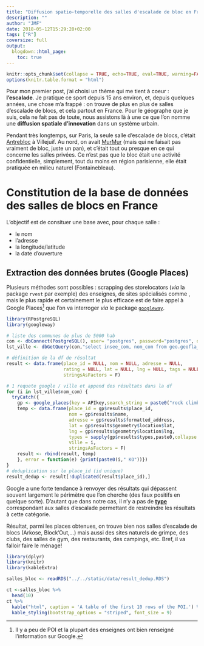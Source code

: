 ```yaml
---
title: "Diffusion spatio-temporelle des salles d'escalade de bloc en France"
description: ""
author: "JMF"
date: 2018-05-12T15:29:28+02:00
tags: ["R"]
coversize: full
output: 
  blogdown::html_page:
    toc: true
---
```


```r
knitr::opts_chunk$set(collapse = TRUE, echo=TRUE, eval=TRUE, warning=FALSE, message=FALSE, comment="  ")
options(knitr.table.format = "html") 
```





Pour mon premier post, j'ai choisi un thème qui me tient à coeur : **l'escalade**.
Je pratique ce sport depuis 15 ans environ, et, depuis quelques années, une chose m'a frappé : on trouve de plus en plus de salles d'escalade de blocs, et cela partout en France. Pour le géographe que je suis, cela ne fait pas de toute, nous assistons là à une ce que l'on nomme une **diffusion spatiale d'innovation** dans un système urbain.

Pendant très longtemps, sur Paris, la seule salle d'escalade de blocs, c'était [Antrebloc](http://www.antrebloc.com/) à Villejuif. Au nord, on avait [MurMur](https://www.murmur.fr/) (mais qui ne faisait pas vraiment de bloc, juste un pan), et c'était tout ou presque en ce qui concerne les salles privées. Ce n'est pas que le bloc était une activité confidentielle, simplement, tout du moins en région parisienne, elle était pratiquée en milieu naturel (Fontainebleau).

# Constitution de la base de données des salles de blocs en France

L'objectif est de consituer une base avec, pour chaque salle :

* le nom
* l'adresse
* la longitude/latitude
* la date d'ouverture  

## Extraction des données brutes (Google Places)

Plusieurs méthodes sont possibles : scrapping des storelocators (*via* la package `rvest` par exemple) des enseignes, de sites spécialisés comme , mais le plus rapide et certainement le plus efficace est de faire appel à Google Places[^1] que l'on va interroger *via* le package [`googleway`](https://cran.r-project.org/web/packages/googleway/index.html).

[^1]: Il y a peu de POI et la plupart des enseignes ont bien renseigné l'information sur Google.

```r
library(RPostgreSQL)
library(googleway)

# liste des communes de plus de 5000 hab
con <- dbConnect(PostgreSQL(), user= "postgres", password="postgres", dbname="am", host = "localhost",  port=5432)
lst_ville <- dbGetQuery(con,"select insee_com, nom_com from geo.geofla_commune_2015 where population > 5000;")

# définition de la df de résultat
result <- data.frame(place_id = NULL, nom = NULL, adresse = NULL,
                     rating = NULL, lat = NULL, lng = NULL, tags = NULL, ville = NULL,
                     stringsAsFactors = F)

# 1 requete google / ville et append des résultats dans la df
for (i in lst_ville$nom_com) {
  tryCatch({
    gp <- google_places(key = APIkey,search_string = paste0("rock climbing ", i))
    temp <- data.frame(place_id = gp$results$place_id,
                       nom = gp$results$name,
                       adresse = gp$results$formatted_address,
                       lat = gp$results$geometry$location$lat,
                       lng = gp$results$geometry$location$lng,
                       types = sapply(gp$results$types,paste0,collapse = " "),
                       ville = i,
                       stringsAsFactors = F)
    result <- rbind(result, temp)
    }, error = function(e) {print(paste0(i," KO"))})
}
# deduplication sur le place_id (id unique)
result_dedup <- result[!duplicated(result$place_id),]
```


Google a une forte tendance à renvoyer des résultats qui dépassent souvent largement le périmètre que l'on cherche (des faux positifs en quelque sorte). D'autant que dans notre cas, il n'y a pas de [**type**](https://developers.google.com/places/web-service/supported_types)  correspondant aux salles d'escalade permettant de restreindre les résultats à cette catégorie.

Résultat, parmi les  places obtenues, on trouve bien nos salles d'escalade de blocs (Arkose, Block'Out,...) mais aussi des sites naturels de grimpe, des clubs, des salles de gym, des restaurants, des campings, etc. Bref, il va falloir faire le ménage!

```r
library(dplyr)
library(knitr)
library(kableExtra)

salles_bloc <- readRDS("../../static/data/result_dedup.RDS")

ct <-salles_bloc %>% 
  head(10) 
ct %>% 
  kable("html", caption = 'A table of the first 10 rows of the POI.') %>%
  kable_styling(bootstrap_options = "striped", font_size = 9)
```




